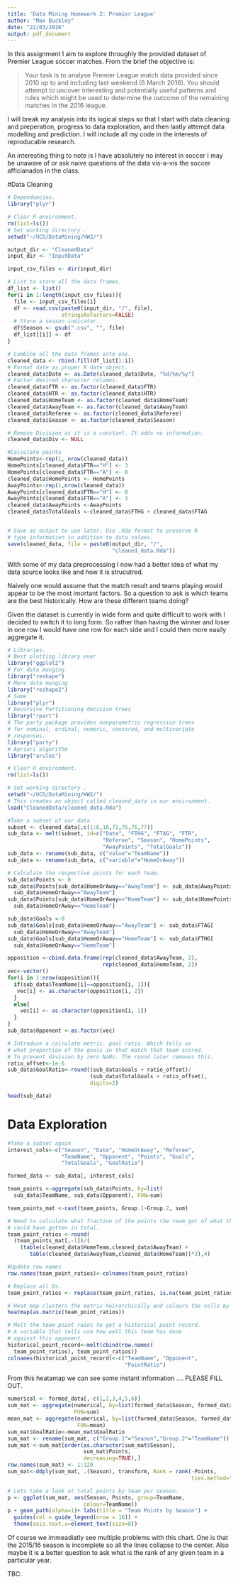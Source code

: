 ```yaml
---
title: 'Data Mining Homework 2: Premier League'
author: "Max Buckley"
date: "22/03/2016"
output: pdf_document
---
```


In this assignment I aim to explore throughly the provided dataset of Premier League soccer matches. From the brief the objective is:

>Your task is to analyse Premier League match data provided since 2010 up to and including last weekend (6 March 2016). You should attempt to uncover interesting and potentially useful patterns and rules which might be used to determine the outcome of the remaining matches in the 2016 league.

I will break my analysis into its logical steps so that I start with data cleaning and preperation, progress to data exploration, and then lastly attempt data modelling and prediction. I will include all my code in the interests of reproducable research.

An interesting thing to note is I have absolutely no interest in soccer I may be unaware of or ask naive questions of the data vis-a-vis the soccer afficianados in the class.

#Data Cleaning

```r
# Dependancies.
library("plyr")

# Clear R environment.
rm(list=ls())
# Set working directory .
setwd("~/UCD/DataMining/HW2/")

output_dir <- "CleanedData"
input_dir <- "InputData"

input_csv_files <- dir(input_dir)

# List to store all the data frames.
df_list <- list()
for(i in 1:length(input_csv_files)){
  file <- input_csv_files[i]
  df <- read.csv(paste0(input_dir, "/", file),
                 stringsAsFactors=FALSE)
  # Store a season indicator.
  df$Season <- gsub(".csv", "", file)
  df_list[[i]] <- df
}

# Combine all the data frames into one.
cleaned_data <- rbind.fill(df_list[1:i])
# Format date as proper R date object.
cleaned_data$Date <- as.Date(cleaned_data$Date, "%d/%m/%y")
# Factor desired character columns.
cleaned_data$FTR <- as.factor(cleaned_data$FTR)
cleaned_data$HTR <- as.factor(cleaned_data$HTR)
cleaned_data$HomeTeam <- as.factor(cleaned_data$HomeTeam)
cleaned_data$AwayTeam <- as.factor(cleaned_data$AwayTeam)
cleaned_data$Referee <- as.factor(cleaned_data$Referee)
cleaned_data$Season <- as.factor(cleaned_data$Season)

# Remove Division as it is a constant. It adds no information.
cleaned_data$Div <- NULL

#Calculate points
HomePoints<-rep(1, nrow(cleaned_data))
HomePoints[cleaned_data$FTR=="H"] <- 3
HomePoints[cleaned_data$FTR=="A"] <- 0
cleaned_data$HomePoints <- HomePoints
AwayPoints<-rep(1,nrow(cleaned_data))
AwayPoints[cleaned_data$FTR=="H"] <- 0
AwayPoints[cleaned_data$FTR=="A"] <- 3
cleaned_data$AwayPoints <-AwayPoints
cleaned_data$TotalGoals <-cleaned_data$FTHG + cleaned_data$FTAG


# Save as output to use later. Use .Rda format to preserve R
# type information in addition to data values.
save(cleaned_data, file = paste0(output_dir, "/",
                                 "cleaned_data.Rda"))
```
With some of my data preprocessing I now had a better idea of what my data source looks like and how it is strucutred.

Naively one would assume that the match result and teams playing would appear to be the most imortant factors. So a question to ask is which teams are the best historically. How are these different teams doing?

Given the dataset is currently in wide form and quite difficult to work with I decided to switch it to long form. So rather than having the winner and loser in one row I would have one row for each side and I could then more easily aggregate it.

```r
# Libraries.
# Best plotting library ever
library("ggplot2")
# For data munging
library("reshape")
# More data munging
library("reshape2")
# Same
library("plyr")
# Recursive Partitioning decision trees
library("rpart")
# The party package provides nonparametric regression trees
# for nominal, ordinal, numeric, censored, and multivariate
# responses.
library("party")
# Apriori algorithm
library("arules")

# Clear R environment.
rm(list=ls())

# Set working directory .
setwd("~/UCD/DataMining/HW2/")
# This creates an object called cleaned_data in our environment.
load("CleanedData/cleaned_data.Rda")

#Take a subset of our data
subset <- cleaned_data[,c(1:6,10,71,75,76,77)]
sub_data <- melt(subset, id=c("Date", "FTHG", "FTAG", "FTR",
                              "Referee", "Season", "HomePoints",
                              "AwayPoints", "TotalGoals"))
sub_data <- rename(sub_data, c("value"="TeamName"))
sub_data <- rename(sub_data, c("variable"="HomeOrAway"))

# Calculate the respective points for each team.
sub_data$Points <- 0
sub_data$Points[sub_data$HomeOrAway=="AwayTeam"] <- sub_data$AwayPoints[
  sub_data$HomeOrAway=="AwayTeam"]
sub_data$Points[sub_data$HomeOrAway=="HomeTeam"] <- sub_data$HomePoints[
  sub_data$HomeOrAway=="HomeTeam"]

sub_data$Goals <-0
sub_data$Goals[sub_data$HomeOrAway=="AwayTeam"] <- sub_data$FTAG[
  sub_data$HomeOrAway=="AwayTeam"]
sub_data$Goals[sub_data$HomeOrAway=="HomeTeam"] <- sub_data$FTHG[
  sub_data$HomeOrAway=="HomeTeam"]

opposition <-cbind.data.frame(rep(cleaned_data$AwayTeam, 2),
                              rep(cleaned_data$HomeTeam, 2))
vec<-vector()
for(i in 1:nrow(opposition)){
  if(sub_data$TeamName[i]==opposition[i, 1]){
   vec[i] <- as.character(opposition[i, 2])
  }
  else{
    vec[i] <- as.character(opposition[i, 1])
  }
}
sub_data$Opponent <-as.factor(vec)

# Introduce a calculate metric. goal ratio. Which tells us
# what proportion of the goals in that match that team scored.
# To prevent division by zero NaNs. The round later removes this.
ratio_offset<-1e-6
sub_data$GoalRatio<-round((sub_data$Goals + ratio_offset)/
                          (sub_data$TotalGoals + ratio_offset),
                          digits=2)

head(sub_data)
```

# Data Exploration
```r
#Take a subset again
interest_cols<-c("Season", "Date", "HomeOrAway", "Referee",
                 "TeamName", "Opponent", "Points", "Goals",
                 "TotalGoals", "GoalRatio")

formed_data <- sub_data[, interest_cols]

team_points <-aggregate(sub_data$Points, by=list(
  sub_data$TeamName, sub_data$Opponent), FUN=sum)

team_points_mat <-cast(team_points, Group.1~Group.2, sum)

# Need to calculate what fraction of the points the team got of what they
# could have gotten in total.
team_point_ratios <-round(
  (team_points_mat[,-1])/(
    (table(cleaned_data$HomeTeam,cleaned_data$AwayTeam) +
       table(cleaned_data$AwayTeam,cleaned_data$HomeTeam))*3),4)

#Update row names
row.names(team_point_ratios)<-colnames(team_point_ratios)

# Replace all 0s.
team_point_ratios <- replace(team_point_ratios, is.na(team_point_ratios), 0)

# Heat map clusters the matrix heirarchically and colours the cells by the value intensity.
heatmap(as.matrix(team_point_ratios))

# Melt the team point raios to get a historical point record.
# A variable that tells use how well this team has done
# against this opponent.
historical_point_record<-melt(cbind(row.names(
  team_point_ratios), team_point_ratios))
colnames(historical_point_record)<-c("TeamName", "Opponent",
                                     "PointRatio")
```

From this heatamap we can see some instant information .... PLEASE FILL OUT.



```r
numerical <- formed_data[,-c(1,2,3,4,5,6)]
sum_mat <- aggregate(numerical, by=list(formed_data$Season, formed_data$TeamName),
                     FUN=sum)
mean_mat <- aggregate(numerical, by=list(formed_data$Season, formed_data$TeamName),
                      FUN=mean)
sum_mat$GoalRatio<-mean_mat$GoalRatio
sum_mat <- rename(sum_mat, c("Group.1"="Season","Group.2"="TeamName"))
sum_mat <-sum_mat[order(as.character(sum_mat$Season),
                        sum_mat$Points,
                        decreasing=TRUE),]
row.names(sum_mat) <- 1:120
sum_mat<-ddply(sum_mat, .(Season), transform, Rank = rank(-Points,
                                                          ties.method="first"))

# Lets take a look at total points by team per season. 
p <- ggplot(sum_mat, aes(Season, Points, group=TeamName,
                        colour=TeamName))
p + geom_path(alpha=1)+ labs(title = "Team Points by Season") +
  guides(col = guide_legend(nrow = 16)) +
  theme(axis.text.x=element_text(size=8))
```

Of course we immeadiatly see multiple problems with this chart. One is that the 2015/16 season 
is incomplete so all the lines collapse to the center. Also maybe it is a better question to
ask what is the rank of any given team in a particular year.

TBC: